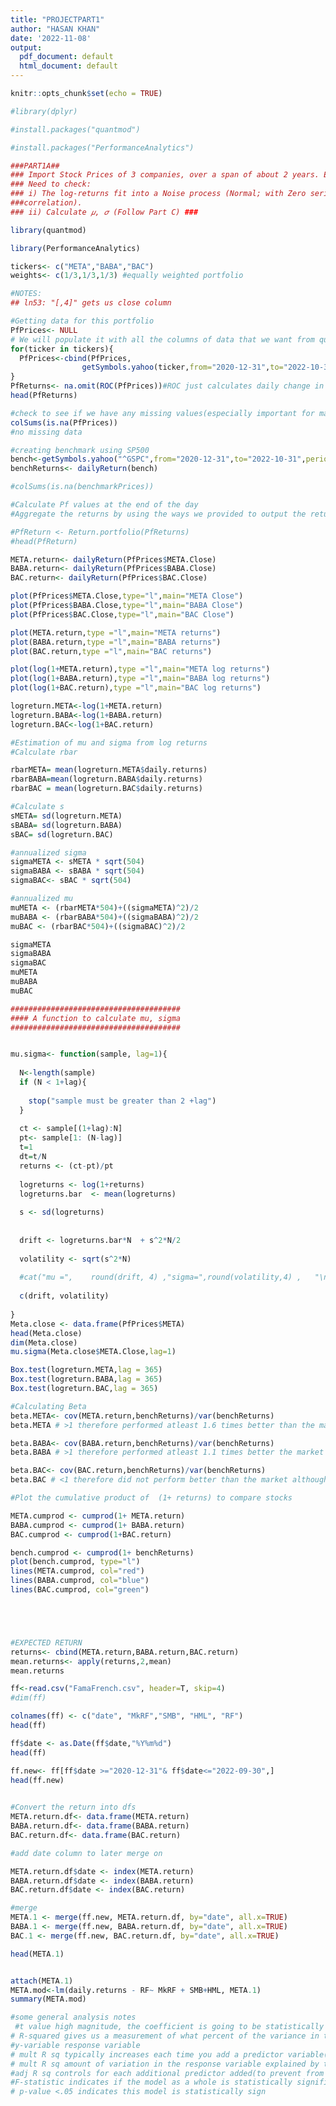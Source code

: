 ```yaml
---
title: "PROJECTPART1"
author: "HASAN KHAN"
date: '2022-11-08'
output:
  pdf_document: default
  html_document: default
---
```


```r
knitr::opts_chunk$set(echo = TRUE)
```

```r
#library(dplyr)
```

```r
#install.packages("quantmod")
```

```r
#install.packages("PerformanceAnalytics")
```


```r
###PART1A##
### Import Stock Prices of 3 companies, over a span of about 2 years. Estimate the 𝜇, 𝜎 of those stocks.
### Need to check:
### i) The log-returns fit into a Noise process (Normal; with Zero serial
###correlation).
### ii) Calculate 𝜇, 𝜎 (Follow Part C) ###
```

  
```r
library(quantmod)
```

```r
library(PerformanceAnalytics)
```


```r
tickers<- c("META","BABA","BAC") 
weights<- c(1/3,1/3,1/3) #equally weighted portfolio
```


```r
#NOTES:
## ln53: "[,4]" gets us close column
```


```r
#Getting data for this portfolio
PfPrices<- NULL
# We will populate it with all the columns of data that we want from quantmod
for(ticker in tickers){
  PfPrices<-cbind(PfPrices,
                getSymbols.yahoo(ticker,from="2020-12-31",to="2022-10-31",periodicity='daily',auto.assign=FALSE)[,4])
}
PfReturns<- na.omit(ROC(PfPrices))#ROC just calculates daily change in each individual column
head(PfReturns)
```


```r
#check to see if we have any missing values(especially important for machine learning models)
colSums(is.na(PfPrices))
#no missing data
```


```r
#creating benchmark using SP500
bench<-getSymbols.yahoo("^GSPC",from="2020-12-31",to="2022-10-31",periodicity='daily',auto.assign=FALSE)[,4]
benchReturns<- dailyReturn(bench)
```


```r
#colSums(is.na(benchmarkPrices))
```


```r
#Calculate Pf values at the end of the day
#Aggregate the returns by using the ways we provided to output the return

#PfReturn <- Return.portfolio(PfReturns)
#head(PfReturn)

```


```r
META.return<- dailyReturn(PfPrices$META.Close)
BABA.return<- dailyReturn(PfPrices$BABA.Close)
BAC.return<- dailyReturn(PfPrices$BAC.Close)
```


```r
plot(PfPrices$META.Close,type="l",main="META Close")
plot(PfPrices$BABA.Close,type="l",main="BABA Close")
plot(PfPrices$BAC.Close,type="l",main="BAC Close")
```
```r
plot(META.return,type ="l",main="META returns")
plot(BABA.return,type ="l",main="BABA returns")
plot(BAC.return,type ="l",main="BAC returns")
```


```r
plot(log(1+META.return),type ="l",main="META log returns")
plot(log(1+BABA.return),type ="l",main="BABA log returns")
plot(log(1+BAC.return),type ="l",main="BAC log returns")
```


```r
logreturn.META<-log(1+META.return)
logreturn.BABA<-log(1+BABA.return)
logreturn.BAC<-log(1+BAC.return)
```

```r
#Estimation of mu and sigma from log returns
#Calculate rbar

rbarMETA= mean(logreturn.META$daily.returns)
rbarBABA=mean(logreturn.BABA$daily.returns)
rbarBAC = mean(logreturn.BAC$daily.returns)

#Calculate s
sMETA= sd(logreturn.META)
sBABA= sd(logreturn.BABA)
sBAC= sd(logreturn.BAC)

#annualized sigma
sigmaMETA <- sMETA * sqrt(504)
sigmaBABA <- sBABA * sqrt(504)
sigmaBAC<- sBAC * sqrt(504)

#annualized mu
muMETA <- (rbarMETA*504)+((sigmaMETA)^2)/2 
muBABA <- (rbarBABA*504)+((sigmaBABA)^2)/2 
muBAC <- (rbarBAC*504)+((sigmaBAC)^2)/2 

sigmaMETA
sigmaBABA
sigmaBAC
muMETA
muBABA
muBAC


```
```r
######################################
#### A function to calculate mu, sigma  
######################################


mu.sigma<- function(sample, lag=1){
  
  N<-length(sample)
  if (N < 1+lag){
    
    stop("sample must be greater than 2 +lag")
  }
  
  ct <- sample[(1+lag):N]
  pt<- sample[1: (N-lag)]
  t=1
  dt=t/N
  returns <- (ct-pt)/pt
  
  logreturns <- log(1+returns)
  logreturns.bar  <- mean(logreturns)
  
  s <- sd(logreturns)
    
    
  drift <- logreturns.bar*N  + s^2*N/2
  
  volatility <- sqrt(s^2*N)
  
  #cat("mu =",    round(drift, 4) ,"sigma=",round(volatility,4) ,   "\n")
  
  c(drift, volatility)
  
}
Meta.close <- data.frame(PfPrices$META)
head(Meta.close)
dim(Meta.close)
mu.sigma(Meta.close$META.Close,lag=1)
```


```r
Box.test(logreturn.META,lag = 365)
Box.test(logreturn.BABA,lag = 365)
Box.test(logreturn.BAC,lag = 365)
```


```r
#Calculating Beta
beta.META<- cov(META.return,benchReturns)/var(benchReturns)
beta.META # >1 therefore performed atleast 1.6 times better than the market

beta.BABA<- cov(BABA.return,benchReturns)/var(benchReturns)
beta.BABA # >1 therefore performed atleast 1.1 times better the market

beta.BAC<- cov(BAC.return,benchReturns)/var(benchReturns)
beta.BAC # <1 therefore did not perform better than the market although its almost 1

```


```r
#Plot the cumulative product of  (1+ returns) to compare stocks

META.cumprod <- cumprod(1+ META.return)
BABA.cumprod <- cumprod(1+ BABA.return)
BAC.cumprod <- cumprod(1+BAC.return)

bench.cumprod <- cumprod(1+ benchReturns)
plot(bench.cumprod, type="l")
lines(META.cumprod, col="red")
lines(BABA.cumprod, col="blue")
lines(BAC.cumprod, col="green")






```


```r
#EXPECTED RETURN
returns<- cbind(META.return,BABA.return,BAC.return)
mean.returns<- apply(returns,2,mean)
mean.returns
```


```r
ff<-read.csv("FamaFrench.csv", header=T, skip=4)
#dim(ff)
```


```r
colnames(ff) <- c("date", "MkRF","SMB", "HML", "RF")
head(ff)
```


```r
ff$date <- as.Date(ff$date,"%Y%m%d")
head(ff)
```


```r
ff.new<- ff[ff$date >="2020-12-31"& ff$date<="2022-09-30",]
head(ff.new)             
               
```


```r
#Convert the return into dfs
META.return.df<- data.frame(META.return)
BABA.return.df<- data.frame(BABA.return)
BAC.return.df<- data.frame(BAC.return)

#add date column to later merge on

META.return.df$date <- index(META.return)
BABA.return.df$date <- index(BABA.return)
BAC.return.df$date <- index(BAC.return)

#merge
META.1 <- merge(ff.new, META.return.df, by="date", all.x=TRUE)
BABA.1 <- merge(ff.new, BABA.return.df, by="date", all.x=TRUE)
BAC.1 <- merge(ff.new, BAC.return.df, by="date", all.x=TRUE)

head(META.1)


```


```r

```


```r
attach(META.1)
META.mod<-lm(daily.returns - RF~ MkRF + SMB+HML, META.1)
summary(META.mod)
```


```r
#some general analysis notes
 #t value high magnitude, the coefficient is going to be statistically significant.
# R-squared gives us a measurement of what percent of the variance in the response variable can be explained by the regression
#y-variable response variable
# mult R sq typically increases each time you add a predictor variable(x)
# mult R sq amount of variation in the response variable explained by the predictor variable 
#adj R sq controls for each additional predictor added(to prevent from overfitting) so it may not increase as you add more variables
#F-statistic indicates if the model as a whole is statistically significant(number further from 1 is better)
# p-value <.05 indicates this model is statistically sign
```
